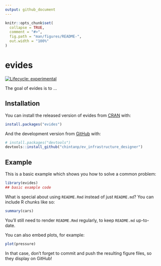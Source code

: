 ```yaml
---
output: github_document
---
```


<!-- README.md is generated from README.Rmd. Please edit that file -->

```r
knitr::opts_chunk$set(
  collapse = TRUE,
  comment = "#>",
  fig.path = "man/figures/README-",
  out.width = "100%"
)
```

# evides

<!-- badges: start -->
[![Lifecycle: experimental](https://img.shields.io/badge/lifecycle-experimental-orange.svg)](https://www.tidyverse.org/lifecycle/#experimental)
<!-- badges: end -->

The goal of evides is to ...

## Installation

You can install the released version of evides from [CRAN](https://CRAN.R-project.org) with:

``` r
install.packages("evides")
```

And the development version from [GitHub](https://github.com/) with:

``` r
# install.packages("devtools")
devtools::install_github("chintanp/ev_infrastructure_designer")
```
## Example

This is a basic example which shows you how to solve a common problem:

```r
library(evides)
## basic example code
```

What is special about using `README.Rmd` instead of just `README.md`? You can include R chunks like so:

```r
summary(cars)
```

You'll still need to render `README.Rmd` regularly, to keep `README.md` up-to-date.

You can also embed plots, for example:

```r
plot(pressure)
```

In that case, don't forget to commit and push the resulting figure files, so they display on GitHub!
